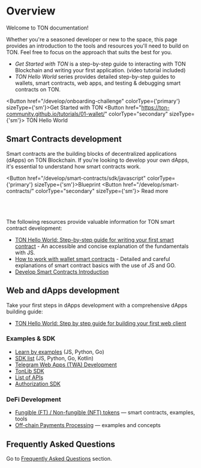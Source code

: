 
# Overview

Welcome to TON documentation!

Whether you're a seasoned developer or new to the space, this page provides an introduction to the tools and resources you'll need to build on TON. Feel free to focus on the approach that suits the best for you.

- _Get Started with TON_ is a step-by-step guide to interacting with TON Blockchain and writing your first application. (video tutorial included)
- _TON Hello World_ series provides detailed step-by-step guides to wallets, smart contracts, web apps, and testing & debugging smart contracts on TON.

<Button href="/develop/onboarding-challenge" colorType={'primary'} sizeType={'sm'}>Get Started with TON</Button>
<Button href="https://ton-community.github.io/tutorials/01-wallet/"
        colorType="secondary" sizeType={'sm'}>
  TON Hello World
</Button>


[//]: # (- [TON Hello World part 1: Step by step guide for working with your first TON wallet]&#40;https://ton-community.github.io/tutorials/01-wallet/&#41;)

[//]: # (- [TON Onboarding Challenge: Mine your first Soulbound NFT on TON]&#40;/develop/onboarding-challenge&#41;)

## Smart Contracts development

Smart contracts are the building blocks of decentralized applications (dApps) on TON Blockchain. If you're looking to develop your own dApps, it's essential to understand how smart contracts work.

<Button href="/develop/smart-contracts/sdk/javascript" colorType={'primary'} sizeType={'sm'}>Blueprint</Button>
<Button href="/develop/smart-contracts/"
        colorType="secondary" sizeType={'sm'}>
  Read more
</Button>
<br></br><br></br>


The following resources provide valuable information for TON smart contract development:

* [TON Hello World: Step-by-step guide for writing your first smart contract](https://ton-community.github.io/tutorials/02-contract/) - An accessible and concise explanation of the fundamentals with JS.
* [How to work with wallet smart contracts](/develop/smart-contracts/tutorials/wallet) - Detailed and careful explanations of smart contract basics with the use of JS and GO.
* [Develop Smart Contracts Introduction](/develop/smart-contracts)

## Web and dApps development

Take your first steps in dApps development with a comprehensive dApps building guide:

- [TON Hello World: Step by step guide for building your first web client](https://ton-community.github.io/tutorials/03-client/)

### Examples & SDK

* [Learn by examples](/develop/dapps/#examples) (JS, Python, Go)
* [SDK list](/develop/dapps/#sdk) (JS, Python, Go, Kotlin)
* [Telegram Web Apps (TWA) Development](/develop/dapps/#telegram-webapps-twa)
* [TonLib SDK](/develop/dapps/#tonlib-sdk)
* [List of APIs](/develop/dapps/#apis)
* [Authorization SDK](/develop/dapps/#authorization-sdk)

### DeFi Development

* [Fungible (FT) / Non-fungible (NFT) tokens](/develop/dapps/defi/tokens) — smart contracts, examples, tools
* [Off-chain Payments Processing](/develop/dapps/asset-processing) — examples and concepts


## Frequently Asked Questions

Go to [Frequently Asked Questions](/develop/howto/faq) section.